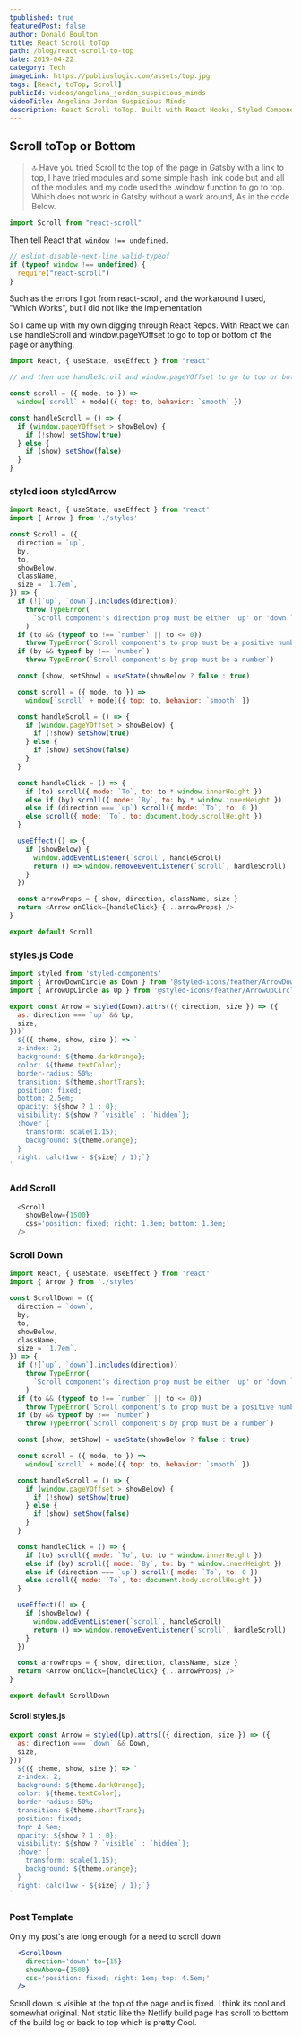 ```yaml
---
tpublished: true
featuredPost: false
author: Donald Boulton
title: React Scroll toTop
path: /blog/react-scroll-to-top
date: 2019-04-22
category: Tech
imageLink: https://publiuslogic.com/assets/top.jpg
tags: [React, toTop, Scroll]
publicId: videos/angelina_jordan_suspicious_minds
videoTitle: Angelina Jordan Suspicious Minds
description: React Scroll toTop. Built with React Hooks, Styled Components and Love
---
```


## Scroll toTop or Bottom

> 🔝 Have you tried Scroll to the top of the page in Gatsby with a link to top, I have tried modules and some simple hash link code but and all of the modules and my code used the .window function to go to top.
> Which does not work in Gatsby without a work around, As in the code Below.

```js:title=src/page/page.jsx {1,9,15,19}
import Scroll from "react-scroll"
```

Then tell React that, `window !== undefined`.

```js:title=src/page/page.jsx {1,9,15,19}
// eslint-disable-next-line valid-typeof
if (typeof window !== undefined) {
  require("react-scroll")
}
```

<Section>

Such as the errors I got from react-scroll, and the workaround I used, "Which Works", but I did not like the implementation

So I came up with my own digging through React Repos. With React we can use handleScroll and window.pageYOffset to go to top or bottom of the page or anything.

</Section>

```jsx:title=src/components/scroll.js {1,9,15,19}
import React, { useState, useEffect } from "react"

// and then use handleScroll and window.pageYOffset to go to top or bottom

const scroll = ({ mode, to }) =>
  window[`scroll` + mode]({ top: to, behavior: `smooth` })

const handleScroll = () => {
  if (window.pageYOffset > showBelow) {
    if (!show) setShow(true)
  } else {
    if (show) setShow(false)
  }
}
```

### styled icon styledArrow

```jsx:title=src/styles/style.js {1,9,15,19}
import React, { useState, useEffect } from 'react'
import { Arrow } from './styles'

const Scroll = ({
  direction = `up`,
  by,
  to,
  showBelow,
  className,
  size = `1.7em`,
}) => {
  if (![`up`, `down`].includes(direction))
    throw TypeError(
      `Scroll component's direction prop must be either 'up' or 'down'`
    )
  if (to && (typeof to !== `number` || to <= 0))
    throw TypeError(`Scroll component's to prop must be a positive number`)
  if (by && typeof by !== `number`)
    throw TypeError(`Scroll component's by prop must be a number`)

  const [show, setShow] = useState(showBelow ? false : true)

  const scroll = ({ mode, to }) =>
    window[`scroll` + mode]({ top: to, behavior: `smooth` })

  const handleScroll = () => {
    if (window.pageYOffset > showBelow) {
      if (!show) setShow(true)
    } else {
      if (show) setShow(false)
    }
  }

  const handleClick = () => {
    if (to) scroll({ mode: `To`, to: to * window.innerHeight })
    else if (by) scroll({ mode: `By`, to: by * window.innerHeight })
    else if (direction === `up`) scroll({ mode: `To`, to: 0 })
    else scroll({ mode: `To`, to: document.body.scrollHeight })
  }

  useEffect(() => {
    if (showBelow) {
      window.addEventListener(`scroll`, handleScroll)
      return () => window.removeEventListener(`scroll`, handleScroll)
    }
  })

  const arrowProps = { show, direction, className, size }
  return <Arrow onClick={handleClick} {...arrowProps} />
}

export default Scroll

```

### styles.js Code

```jsx:title=src/styles/style.js {1,9,15,19}
import styled from 'styled-components'
import { ArrowDownCircle as Down } from '@styled-icons/feather/ArrowDownCircle'
import { ArrowUpCircle as Up } from '@styled-icons/feather/ArrowUpCircle'

export const Arrow = styled(Down).attrs(({ direction, size }) => ({
  as: direction === `up` && Up,
  size,
}))`
  ${({ theme, show, size }) => `
  z-index: 2;
  background: ${theme.darkOrange};
  color: ${theme.textColor};
  border-radius: 50%;
  transition: ${theme.shortTrans};
  position: fixed;
  bottom: 2.5em;
  opacity: ${show ? 1 : 0};
  visibility: ${show ? `visible` : `hidden`};
  :hover {
    transform: scale(1.15);
    background: ${theme.orange};
  }
  right: calc(1vw - ${size} / 1);`}
`
```

### Add Scroll

```jsx:title=src/components/scroll.js {1,9,15,19}
  <Scroll
    showBelow={1500}
    css='position: fixed; right: 1.3em; bottom: 1.3em;'
  />
```

### Scroll Down

```jsx:title=src/components/scrollDown.js {1,9,15,19}
import React, { useState, useEffect } from 'react'
import { Arrow } from './styles'

const ScrollDown = ({
  direction = `down`,
  by,
  to,
  showBelow,
  className,
  size = `1.7em`,
}) => {
  if (![`up`, `down`].includes(direction))
    throw TypeError(
      `Scroll component's direction prop must be either 'up' or 'down'`
    )
  if (to && (typeof to !== `number` || to <= 0))
    throw TypeError(`Scroll component's to prop must be a positive number`)
  if (by && typeof by !== `number`)
    throw TypeError(`Scroll component's by prop must be a number`)

  const [show, setShow] = useState(showBelow ? false : true)

  const scroll = ({ mode, to }) =>
    window[`scroll` + mode]({ top: to, behavior: `smooth` })

  const handleScroll = () => {
    if (window.pageYOffset > showBelow) {
      if (!show) setShow(true)
    } else {
      if (show) setShow(false)
    }
  }

  const handleClick = () => {
    if (to) scroll({ mode: `To`, to: to * window.innerHeight })
    else if (by) scroll({ mode: `By`, to: by * window.innerHeight })
    else if (direction === `up`) scroll({ mode: `To`, to: 0 })
    else scroll({ mode: `To`, to: document.body.scrollHeight })
  }

  useEffect(() => {
    if (showBelow) {
      window.addEventListener(`scroll`, handleScroll)
      return () => window.removeEventListener(`scroll`, handleScroll)
    }
  })

  const arrowProps = { show, direction, className, size }
  return <Arrow onClick={handleClick} {...arrowProps} />
}

export default ScrollDown
```

#### Scroll styles.js

```jsx:title=src/styles/styles.jsx {3,11,24}
export const Arrow = styled(Up).attrs(({ direction, size }) => ({
  as: direction === `down` && Down,
  size,
}))`
  ${({ theme, show, size }) => `
  z-index: 2;
  background: ${theme.darkOrange};
  color: ${theme.textColor};
  border-radius: 50%;
  transition: ${theme.shortTrans};
  position: fixed;
  top: 4.5em;
  opacity: ${show ? 1 : 0};
  visibility: ${show ? `visible` : `hidden`};
  :hover {
    transform: scale(1.15);
    background: ${theme.orange};
  }
  right: calc(1vw - ${size} / 1);`}
`
```

### Post Template

<Section>

Only my post's are long enough for a need to scroll down

</Section>

```jsx:title=src/components/ScrollDown.jsx {3,11,24}
  <ScrollDown
    direction='down' to={15}
    showAbove={1500}
    css='position: fixed; right: 1em; top: 4.5em;'
  />
```

Scroll down is visible at the top of the page and is fixed. I think its cool and somewhat original. Not static like the Netlify build page has scroll to bottom of the build log or back to top which is pretty Cool.

<WavyHr className="mt-1 mb-1 text-wine-300" />
